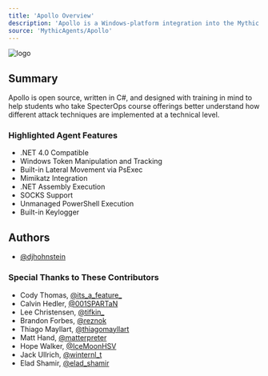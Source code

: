 ```yaml
---
title: 'Apollo Overview'
description: 'Apollo is a Windows-platform integration into the Mythic command-and-control framework'
source: 'MythicAgents/Apollo'
---
```


![logo](ApolloLandscape.svg)

## Summary

Apollo is open source, written in C#, and designed with training in mind to help students who take SpecterOps course offerings better understand how different attack techniques are implemented at a technical level.

### Highlighted Agent Features

- .NET 4.0 Compatible
- Windows Token Manipulation and Tracking
- Built-in Lateral Movement via PsExec
- Mimikatz Integration
- .NET Assembly Execution
- SOCKS Support
- Unmanaged PowerShell Execution
- Built-in Keylogger
  
## Authors

- [@djhohnstein](https://twitter.com/djhohnstein)

### Special Thanks to These Contributors

- Cody Thomas, [@its_a_feature_](https://twitter.com/its_a_feature_)
- Calvin Hedler, [@001SPARTaN](https://twitter.com/001spartan)
- Lee Christensen, [@tifkin_](https://twitter.com/tifkin_)
- Brandon Forbes, [@reznok](https://twitter.com/rezn0k)
- Thiago Mayllart, [@thiagomayllart](https://twitter.com/thiagomayllart)
- Matt Hand, [@matterpreter](https://twitter.com/matterpreter)
- Hope Walker, [@IceMoonHSV](https://twitter.com/IceMoonHSV)
- Jack Ullrich, [@winternl_t](https://twitter.com/winternl_t)
- Elad Shamir, [@elad_shamir](https://twitter.com/elad_shamir)